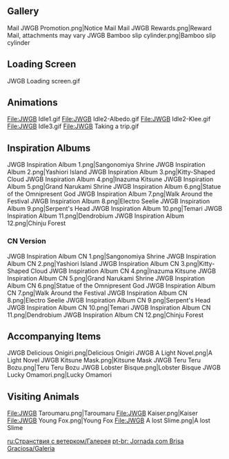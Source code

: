 {{EventTabs}}

==Gallery==
<gallery hideaddbutton="true" captionalign="center">
Mail JWGB Promotion.png|Notice Mail
Mail JWGB Rewards.png|Reward Mail, attachments may vary
JWGB Bamboo slip cylinder.png|Bamboo slip cylinder
</gallery>

==Loading Screen==
<gallery hideaddbutton="true" captionalign="center">
JWGB Loading screen.gif
</gallery>

==Animations==
<gallery hideaddbutton="true" captionalign="center">
File:JWGB Idle1.gif
File:JWGB Idle2-Albedo.gif
File:JWGB Idle2-Klee.gif
File:JWGB Idle3.gif
File:JWGB Taking a trip.gif
</gallery>

==Inspiration Albums==
<gallery hideaddbutton="true" captionalign="center">
JWGB Inspiration Album 1.png|Sangonomiya Shrine
JWGB Inspiration Album 2.png|Yashiori Island
JWGB Inspiration Album 3.png|Kitty-Shaped Cloud
JWGB Inspiration Album 4.png|Inazuma Kitsune
JWGB Inspiration Album 5.png|Grand Narukami Shrine
JWGB Inspiration Album 6.png|Statue of the Omnipresent God
JWGB Inspiration Album 7.png|Walk Around the Festival
JWGB Inspiration Album 8.png|Electro Seelie
JWGB Inspiration Album 9.png|Serpent's Head
JWGB Inspiration Album 10.png|Temari
JWGB Inspiration Album 11.png|Dendrobium
JWGB Inspiration Album 12.png|Chinju Forest
</gallery>

===CN Version===
{{ChinaOnly}}
{{See also|Journey With a Gentle Breeze/Story#CN Inspiration Album Translations}}
<gallery hideaddbutton="true" captionalign="center">
JWGB Inspiration Album CN 1.png|Sangonomiya Shrine
JWGB Inspiration Album CN 2.png|Yashiori Island
JWGB Inspiration Album CN 3.png|Kitty-Shaped Cloud
JWGB Inspiration Album CN 4.png|Inazuma Kitsune
JWGB Inspiration Album CN 5.png|Grand Narukami Shrine
JWGB Inspiration Album CN 6.png|Statue of the Omnipresent God
JWGB Inspiration Album CN 7.png|Walk Around the Festival
JWGB Inspiration Album CN 8.png|Electro Seelie
JWGB Inspiration Album CN 9.png|Serpent's Head
JWGB Inspiration Album CN 10.png|Temari
JWGB Inspiration Album CN 11.png|Dendrobium
JWGB Inspiration Album CN 12.png|Chinju Forest
</gallery>

==Accompanying Items==
<gallery hideaddbutton="true" captionalign="center">
JWGB Delicious Onigiri.png|Delicious Onigiri
JWGB A Light Novel.png|A Light Novel
JWGB Kitsune Mask.png|Kitsune Mask
JWGB Teru Teru Bozu.png|Teru Teru Bozu
JWGB Lobster Bisque.png|Lobster Bisque
JWGB Lucky Omamori.png|Lucky Omamori
</gallery>

==Visiting Animals==
<gallery hideaddbutton="true" captionalign="center">
File:JWGB Taroumaru.png|Taroumaru
File:JWGB Kaiser.png|Kaiser
File:JWGB Young Fox.png|Young Fox
File:JWGB A lost Slime.png|A lost Slime
</gallery>

[[ru:Странствия с ветерком/Галерея]]
[[pt-br: Jornada com Brisa Graciosa/Galeria]]